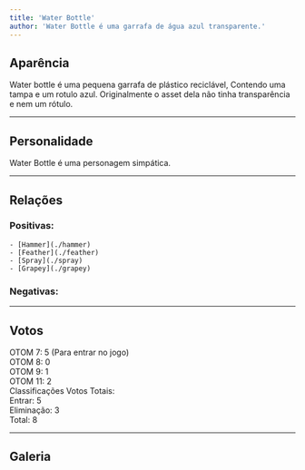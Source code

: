 ```yaml
---
title: 'Water Bottle'
author: 'Water Bottle é uma garrafa de água azul transparente.'
---
```


<CharacterInfo
    name='Water Bottle'
    image='/assets/icons/otom/wiki media/chars/waterBottle.png' 
    caption='por que você não vai jogar baseball?'
    icon='/assets/icons/otom/wiki media/icons/WaterBottle.png'
    nickname='W.B'
    pronouns='ela/dela'
    species="Garrafa d'água"
    voice='Vitor'
    hobbies='Baseball'
/>

## Aparência
Water bottle é uma pequena garrafa de plástico reciclável, Contendo uma tampa e um rotulo azul. Originalmente o asset dela não tinha transparência e nem um rótulo.

---
## Personalidade
Water Bottle é uma personagem simpática.

---

## Relações
### Positivas:
    - [Hammer](./hammer)
    - [Feather](./feather)
    - [Spray](./spray)
    - [Grapey](./grapey)
### Negativas:

---

## Votos
OTOM 7:	5 (Para entrar no jogo)\
OTOM 8:	0\
OTOM 9:	1\
OTOM 11:	2\
Classificações	Votos Totais:\
Entrar: 5\
Eliminação:    3\
Total:  8


---

## Galeria

<div className="w-full flex flex-wrap space-x-5 space-y-5"></div>